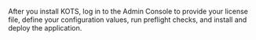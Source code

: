 After you install KOTS, log in to the Admin Console to provide your license file, define your configuration values, run preflight checks, and install and deploy the application.